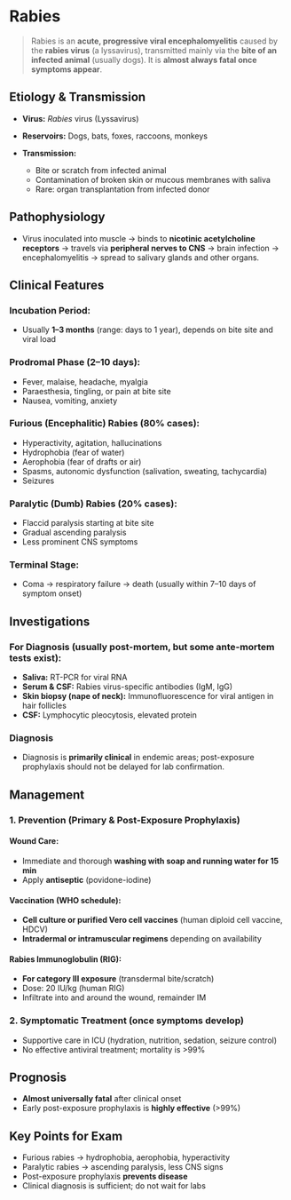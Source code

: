 # Rabies

> Rabies is an **acute, progressive viral encephalomyelitis** caused by the **rabies virus** (a lyssavirus), transmitted mainly via the **bite of an infected animal** (usually dogs). It is **almost always fatal once symptoms appear**.

## Etiology & Transmission

- **Virus:** _Rabies_ virus (Lyssavirus)
- **Reservoirs:** Dogs, bats, foxes, raccoons, monkeys
- **Transmission:**

  - Bite or scratch from infected animal
  - Contamination of broken skin or mucous membranes with saliva
  - Rare: organ transplantation from infected donor

## Pathophysiology

- Virus inoculated into muscle → binds to **nicotinic acetylcholine receptors** → travels via **peripheral nerves to CNS** → brain infection → encephalomyelitis → spread to salivary glands and other organs.

## Clinical Features

### Incubation Period:

- Usually **1–3 months** (range: days to 1 year), depends on bite site and viral load

### Prodromal Phase (2–10 days):

- Fever, malaise, headache, myalgia
- Paraesthesia, tingling, or pain at bite site
- Nausea, vomiting, anxiety

### Furious (Encephalitic) Rabies (80% cases):

- Hyperactivity, agitation, hallucinations
- Hydrophobia (fear of water)
- Aerophobia (fear of drafts or air)
- Spasms, autonomic dysfunction (salivation, sweating, tachycardia)
- Seizures

### Paralytic (Dumb) Rabies (20% cases):

- Flaccid paralysis starting at bite site
- Gradual ascending paralysis
- Less prominent CNS symptoms

### Terminal Stage:

- Coma → respiratory failure → death (usually within 7–10 days of symptom onset)

## Investigations

### For Diagnosis (usually post-mortem, but some ante-mortem tests exist):

- **Saliva:** RT-PCR for viral RNA
- **Serum & CSF:** Rabies virus-specific antibodies (IgM, IgG)
- **Skin biopsy (nape of neck):** Immunofluorescence for viral antigen in hair follicles
- **CSF:** Lymphocytic pleocytosis, elevated protein

### Diagnosis

- Diagnosis is **primarily clinical** in endemic areas; post-exposure prophylaxis should not be delayed for lab confirmation.

## Management

### 1. **Prevention (Primary & Post-Exposure Prophylaxis)**

#### Wound Care:

- Immediate and thorough **washing with soap and running water for 15 min**
- Apply **antiseptic** (povidone-iodine)

#### Vaccination (WHO schedule):

- **Cell culture or purified Vero cell vaccines** (human diploid cell vaccine, HDCV)
- **Intradermal or intramuscular regimens** depending on availability

#### Rabies Immunoglobulin (RIG):

- **For category III exposure** (transdermal bite/scratch)
- Dose: 20 IU/kg (human RIG)
- Infiltrate into and around the wound, remainder IM

### 2. **Symptomatic Treatment (once symptoms develop)**

- Supportive care in ICU (hydration, nutrition, sedation, seizure control)
- No effective antiviral treatment; mortality is >99%

## Prognosis

- **Almost universally fatal** after clinical onset
- Early post-exposure prophylaxis is **highly effective** (>99%)

## Key Points for Exam

- Furious rabies → hydrophobia, aerophobia, hyperactivity
- Paralytic rabies → ascending paralysis, less CNS signs
- Post-exposure prophylaxis **prevents disease**
- Clinical diagnosis is sufficient; do not wait for labs
